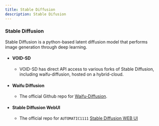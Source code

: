 ```yaml
---
title: Stable Diffusion
description: Stable Difusion
---
```

### Stable Diffusion

Stable Diffusion is a python-based latent diffusion model that performs image generation through deep learning. 

- #### VOID-SD
  - VOID-SD has direct API access to various forks of Stable Diffusion, including waifu-diffusion, hosted on a hybrid-cloud.

- #### Waifu Diffusion
  - The official Github repo for [Waifu-Diffusion](https://github.com/harubaru/waifu-diffusion).

- #### Stable Diffusion WebUI
  - The official repo for `AUTOMATIC1111` [Stable Diffusion WEB UI](https://github.com/AUTOMATIC1111/stable-diffusion-webui)
